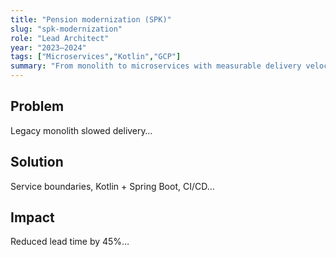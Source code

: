 ```yaml
---
title: "Pension modernization (SPK)"
slug: "spk-modernization"
role: "Lead Architect"
year: "2023–2024"
tags: ["Microservices","Kotlin","GCP"]
summary: "From monolith to microservices with measurable delivery velocity gains."
---
```


## Problem
Legacy monolith slowed delivery…

## Solution
Service boundaries, Kotlin + Spring Boot, CI/CD…

## Impact
Reduced lead time by 45%…
